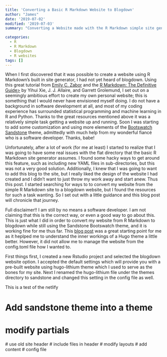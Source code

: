 ```yaml
---
title: 'Converting a Basic R Markdown Website to Blogdown'
author: "James"
date: '2019-07-02'
modified: '2019-07-03'
summary: "Converting a Website made with the R Markdown simple site generator using a bootswatch theme to a Blogdown website."

categories:
  - R
  - R Markdown
  - Blogdown
  - R websites
tags: []
---
```


When I first discovered that it was possible to create a website using R Markdown's built in site generator, I had not yet heard of blogdown. Using this great tutorial from <a href="https://www.emilyzabor.com/tutorials/rmarkdown_websites_tutorial.html">Emily C. Zabor</a> and the <a href="https://bookdown.org/yihui/rmarkdown">R Markdown: The Definitive Guide></a> by Yihui Xie, J. J. Allaire, and Garrett Grolemund, I set out on a seemingly ambitious effort to create my own personal website; this is something that I would never have envisioned myself doing. I do not have a background in software development at all, and most of my coding experience has surrounded statistical programming and machine learning in R and Python. Thanks to the great resources mentioned above it was a relatively simple task getting a website up and running. Soon I was starting to add some customization and using more elements of the <a href="https://bootswatch.com/sandstone">Bootswatch Sandstone</a> theme,  admittedly with much help from my wonderful fianc&eacute; who is a software developer. Thanks, babe!

Unfortunately, after a lot of work (for me at least) I started to realize that I was going to have some real issues with the flat directory that the basic R Markdown site generator assumes. I found some hacky ways to get around this feature, such as including new YAML files in sub-directories, but this was not a very good solution. Additionally, I knew that I was going to want to add this blog to the site, but I really liked the design of the website I had created and I didn't want to just throw my work away and start anew. Thus this post. I started searching for ways to to convert my website from the simple R Markdown site to a blogdown website, but I found the resources for such a task wanting. So I set out with a little guidance and this blog post will chronicle that journey. 

Full disclaimer!! I am still by no means a software developer. I am not claiming that this is the correct way, or even a good way to go about this. This is just what I did in order to convert my website from R Markdown to blogdown while still using the Sandstone Bootswatch theme, and it is working fine for me thus far. This <a href="http://whipperstacker.com/2016/09/22/convert-an-existing-site-into-hugo/">blog post</a> was a great starting point for me as it heplped me to understand the inner workings of a Hugo theme a little better. However, it did not allow me to manage the website from the config.toml file how I wanted to. 

First things first, I created a new Rstudio project and selected the blogdown website option. I accepted the default settings which will provide you with a pre-built website using hugo-lithium theme which I used to serve as the bones for my site. Next I renamed the hugo-lithium file under the themes directory to sandstone and changed this setting in the config file as well. 


This is a test of the netlify

# Add sandstone theme into a theme
# modify partials
  # use old site header
  # include files in header
# modify layouts
# add content
# config file
